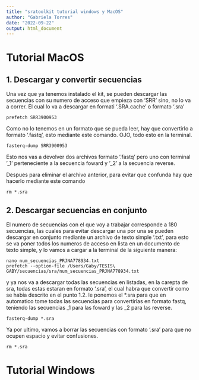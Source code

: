 ```yaml
---
title: "sratoolkit tutorial windows y MacOS"
author: "Gabriela Torres"
date: "2022-09-22"
output: html_document
---
```


# Tutorial MacOS
## 1. Descargar y convertir secuencias
Una vez que ya tenemos instalado el kit, se pueden descargar las secuencias con su numero de acceso que empieza con 'SRR' sino, no lo va a correr. El cual lo va a descargar en formati '.SRA.cache' o formato '.sra'

```
prefetch SRR3900953
```

Como no lo tenemos en un formato que se pueda leer, hay que convertirlo a formato '.fastq', esto mediante este comando. OJO, todo esto en la terminal.

```
fasterq-dump SRR3900953
```

Esto nos vas a devolver dos archivos formato '.fastq' pero uno con terminal '_1' perteneciente a la secuencia foward y '_2' a la secuencia reverse. 

Despues para eliminar el archivo anterior, para evitar que confunda hay que hacerlo mediante este comando 

````
rm *.sra
`````

## 2. Descargar secuencias en conjunto 
El numero de secuencias con el que voy a trabajar corresponde a 180 secuencias, las cuales para evitar descargar una por una se pueden descargar en conjunto mediante un archivo de texto simple '.txt', para esto se va poner todos los numeros de acceso en lista en un documento de texto simple, y lo vamos  a cargar a la terminal de la siguiente manera:

`````
nano num_secuencias_PRJNA778934.txt 
prefetch --option-file /Users/Gaby/TESIS\ GABY/secuencias/sra/num_secuencias_PRJNA778934.txt 
`````

y ya nos va a descargar todas las secuencias en listadas, en la carepta de sra, todas estas estaran en formato '.sra', el cual habra que convertir como se habia descrito en el punto 1.2. 
le ponemos el *.sra para que en automatico tome todas las secuencias para convertirlas en formato fastq, teniendo las secuencias _1 para las foward y las _2 para las reverse. 

`````
fasterq-dump *.sra 
`````

Ya por ultimo, vamos a borrar las secuencias con formato '.sra' para que no ocupen espacio y evitar confusiones.

`````
rm *.sra
``````

# Tutorial Windows 

